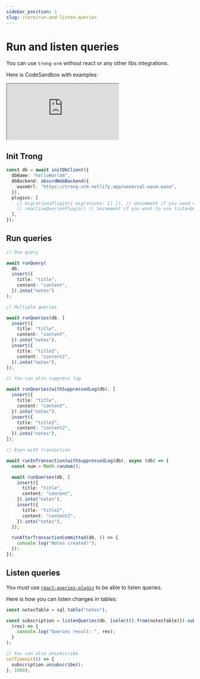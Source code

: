 ```yaml
---
sidebar_position: 1
slug: /core/run-and-listen-queries
---
```


# Run and listen queries

You can use `trong-orm` without react or any other libs integrations.

Here is CodeSandbox with examples:

<iframe
  src="https://codesandbox.io/embed/epic-shape-t1v4ut?expanddevtools=1&fontsize=14&hidenavigation=1&theme=dark"
  style={{
    width: "100%",
    height: "500px",
    border: "0",
    borderRadius: "4px",
    overflow: "hidden",
  }}
  title="epic-shape-t1v4ut"
  allow="accelerometer; ambient-light-sensor; camera; encrypted-media; geolocation; gyroscope; hid; microphone; midi; payment; usb; vr; xr-spatial-tracking"
  sandbox="allow-forms allow-modals allow-popups allow-presentation allow-same-origin allow-scripts"
></iframe>

## Init Trong

```typescript
const db = await initDbClient({
  dbName: "helloWorld4",
  dbBackend: absurdWebBackend({
    wasmUrl: "https://trong-orm.netlify.app/wasm/sql-wasm.wasm",
  }),
  plugins: [
    // migrationsPlugin({ migrations: [] }), // Uncomment if you need migration support
    // reactiveQueriesPlugin() // Uncomment if you want to use listenQueries()
  ],
});
```

## Run queries

```typescript
// One query

await runQuery(
  db,
  insert({
    title: "title",
    content: "content",
  }).into("notes")
);

// Multiple queries

await runQueries(db, [
  insert({
    title: "title",
    content: "content",
  }).into("notes"),
  insert({
    title: "title2",
    content: "content2",
  }).into("notes"),
]);

// You can also suppress log

await runQueries(withSuppressedLog(db), [
  insert({
    title: "title",
    content: "content",
  }).into("notes"),
  insert({
    title: "title2",
    content: "content2",
  }).into("notes"),
]);

// Even with transaction

await runInTransaction(withSuppressedLog(db), async (db) => {
  const num = Math.random();

  await runQueries(db, [
    insert({
      title: "title",
      content: "content",
    }).into("notes"),
    insert({
      title: "title2",
      content: "content2",
    }).into("notes"),
  ]);

  runAfterTransactionCommitted(db, () => {
    console.log("Notes created!");
  });
});
```

## Listen queries

You must use [`react-queries-plugin`](/plugins/reactive-queries) to be able to listen queries.

Here is how you can listen changes in tables:

```typescript
const notesTable = sql.table("notes");

const subscription = listenQueries(db, [select().from(notesTable)]).subscribe(
  (res) => {
    console.log("Queries result: ", res);
  }
);

// You can also unsubscribe
setTimeout(() => {
  subscription.unsubscribe();
}, 1000);
```
